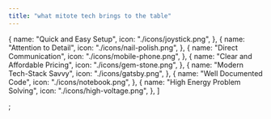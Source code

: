 ```yaml
---
title: "what mitote tech brings to the table"
---
```


  {
    name: "Quick and Easy Setup",
    icon: "./icons/joystick.png",
  },
  {
    name: "Attention to Detail",
    icon: "./icons/nail-polish.png",
  },
  {
    name: "Direct Communication",
    icon: "./icons/mobile-phone.png",
  },
  {
    name: "Clear and Affordable Pricing",
    icon: "./icons/gem-stone.png",
  },
  {
    name: "Modern Tech-Stack Savvy",
    icon: "./icons/gatsby.png",
  },
  {
    name: "Well Documented Code",
    icon: "./icons/notebook.png",
  },
  {
    name: "High Energy Problem Solving",
    icon: "./icons/high-voltage.png",
  },
]

;

